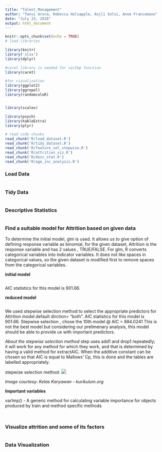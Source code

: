 ---
title: "Talent_Management"
author: "Tanvi Arora, Rebecca Holsapple, Anjli Solsi, Anne Francomano"
date: "July 23, 2018"
output: html_document
---

```{r setup, include=FALSE}
knitr::opts_chunk$set(echo = TRUE)
# load libraries

library(knitr)
library('xlsx')
library(dplyr)

#caret library is needed for varImp function
library(caret)

#for visualization
library(ggplot2)
library(ggrepel)
library(randomcoloR)


library(scales)

library(psych) 
library(kableExtra)
library(plyr)

# read code chunks
read_chunk('R/load_dataset.R')
read_chunk('R/tidy_dataset.R')
read_chunk('R/feature_sel_stepwise.R')
read_chunk('R/attrition_viz.R')
read_chunk('R/desc_stat.R')
read_chunk('R/age_inc_analysis.R')
```
### Load Data
```{r load_dataset}
```

### Tidy Data
```{r tidy_dataset}
```

### Descriptive Statistics
```{r desc_stat}
```

### Find a suitable model for Attrition based on given data

To determine the initial model,  glm is used. It allows us to give option of defining response variable as binomial, for the given dataset, Attrition is the response variable and has 2 values , TRUE/FALSE. For glm, R converts categorical variables into indicator variables. It does not like spaces in categorical values, so the given dataset is modified first to remove spaces from the categorical variables.

**initial model**
```{r feat_sel_init}
```


AIC statistics for this model is 901.66.

**reduced model**
```{r feat_sel_step}
```

We used stepwise selection method to select the appropriate predictors for Attrition model.default dirction= "both".  AIC statistics for this model is 901.66. Stepwise selection , chose the 10th model @ AIC = 884.0241
This is not the best model but considering our prelimenary analysis, this model should be able to provide us with important predictors. 

*About the stepwise selection method*
step uses add1 and drop1 repeatedly; it will work for any method for which they work, and that is determined by having a valid method for extractAIC. When the additive constant can be chosen so that AIC is equal to Mallows' Cp, this is done and the tables are labelled appropriately.

stepwise selection method: ![](Images/stepwise.png)

*Image courtesy: Kelas Karyawan - kurikulum.org*

**Important variables**


varImp() - A generic method for calculating variable importance for objects produced by train and method specific methods

```{r feat_sel_varimp}
```


```{r feat_sel_plot}
```


### Visualize attrition and some of its factors

```{r plot_attr}
```

### Data Visualization

```{r age_inc_analysis}
```


